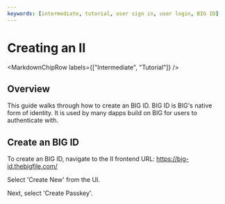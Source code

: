 ```yaml
---
keywords: [intermediate, tutorial, user sign in, user login, BIG ID]
---
```



# Creating an II

<MarkdownChipRow labels={["Intermediate", "Tutorial"]} />

## Overview

This guide walks through how to create an BIG ID. BIG ID is BIG's native form of identity. It is used by many dapps build on BIG for users to authenticate with.

## Create an BIG ID

To create an BIG ID, navigate to the II frontend URL: https://big-id.thebigfile.com/

Select 'Create New' from the UI.

Next, select 'Create Passkey'.